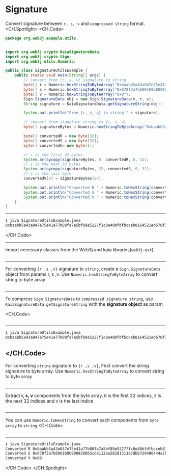 # Signature
Convert signature between `r, s, v` and `compressed string` format.
<CH.Spotlight>
<CH.Code>

```java SignatureUtilsExample.java
package org.web3j.example.utils;


import org.web3j.crypto.KaiaSignatureData;
import org.web3j.crypto.Sign;
import org.web3j.utils.Numeric;

public class SignatureUtilsExample {
    public static void main(String[] args) {
        // convert from {r, s, v} signature to string
        byte[] r = Numeric.hexStringToByteArray("0xbaabb5a43a047e75e41a77b88fa7a5bf89e5227f1c8e40bfdfbcceb8164521ed");
        byte[] s = Numeric.hexStringToByteArray("0x678f3a7b600169b800828065cda112aa28291311a5dbb729480444a2b905f6e6");
        byte[] v = Numeric.hexStringToByteArray("0x0");
        Sign.SignatureData obj = new Sign.SignatureData(v, r, s);
        String signature = KaiaSignatureData.getSignatureString(obj);

        System.out.println("From {r, s, v} to string " + signature);

        // convert from signature string to {r, s, v}
        byte[] signatureBytes = Numeric.hexStringToByteArray("0xbaabb5a43a047e75e41a77b88fa7a5bf89e5227f1c8e40bfdfbcceb8164521ed678f3a7b600169b800828065cda112aa28291311a5dbb729480444a2b905f6e600");

        byte[] convertedR = new byte[32];
        byte[] convertedS = new byte[32];
        byte[] convertedV= new byte[1];

        // r is the first 32 bytes
        System.arraycopy(signatureBytes, 0, convertedR, 0, 32);
        // s is the next 32 bytes
        System.arraycopy(signatureBytes, 32, convertedS, 0, 32);
        // v is the last byte
        convertedV[0] = signatureBytes[64];

        System.out.println("Converted R " + Numeric.toHexString(convertedR));
        System.out.println("Converted S " + Numeric.toHexString(convertedS));
        System.out.println("Converted V " + Numeric.toHexString(convertedV));
    }
}

```

---

```zsh output
❯ java SignatureUtilsExample.java
0xbaabb5a43a047e75e41a77b88fa7a5bf89e5227f1c8e40bfdfbcceb8164521ed678f3a7b600169b800828065cda112aa28291311a5dbb729480444a2b905f6e600
```

</CH.Code>

---
Import necessary classes from the Web3j and kaia libraries(`web3j-ext`)

```java SignatureUtilsExample.java focus=1:6

```
---
For converting `{r ,s ,v}` signature to `string`, create a `Sign.SignatureData` object from params r, s ,v. Use `Numeric.hexStringToByteArray` to convert string to byte array
```java SignatureUtilsExample.java focus=10:14,6

```

---
To compress `Sign.SignatureData` to `compressed signature string`, use `KaiaSignatureData.getSignatureString` with the **signature object** as param

<CH.Code>
```java SignatureUtilsExample.java focus=15:17

```
---
```zsh output
❯ java SignatureUtilsExample.java
0xbaabb5a43a047e75e41a77b88fa7a5bf89e5227f1c8e40bfdfbcceb8164521ed678f3a7b600169b800828065cda112aa28291311a5dbb729480444a2b905f6e600
```

</CH.Code>
---
For converting `string` signature to `{r ,s ,v}`, First convert the string signature to byte array. Use `Numeric.hexStringToByteArray` to convert string to byte array
```java SignatureUtilsExample.java focus=19:20

```
---
Extract **r, s, v** components from the byte array. `R` is the first 32 indices, `S` is the next 32 indices and `V` is the last indice
```java SignatureUtilsExample.java focus=22:31

```
---
You can use `Numeric.toHexString` to convert each components from `byte array` to `string`
<CH.Code>
```java SignatureUtilsExample.java focus=33:35

```

---
```zsh output
❯ java SignatureUtilsExample.java
Converted R 0xbaabb5a43a047e75e41a77b88fa7a5bf89e5227f1c8e40bfdfbcceb8164521ed
Converted S 0x678f3a7b600169b800828065cda112aa28291311a5dbb729480444a2b905f6e6
Converted V 0x00
```

</CH.Code>
</CH.Spotlight>
